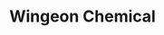 ---
title: "Wingeon Chemical"
meta_title: "Wingeon Chemical craft"
description: "Craft de Wingeon Chemical"
rank: "s"
draft: false
name: "Wingeon Chemical"
recipe_img: "https://wiki.pokexgames.com/images/8/88/Wingeon_Chemical2.png"
level: 100
craft_time: 60
result: 1
value_npc: 1
ingredients:
  - name: "Pure Strong Grass"
    quantity: 40
    item_img: "https://wiki.pokexgames.com/images/6/63/Pure_Strong_Grass.png"
    value_npc: 1
  - name: "Feather"
    quantity: 40
    item_img: "https://wiki.pokexgames.com/images/7/7f/FeatherMark.png"
    value_npc: 1
  - name: "Colored Feather"
    quantity: 13
    item_img: "https://wiki.pokexgames.com/images/2/27/Colored_Feather.png"
    value_npc: 1
  - name: "Owl Feather"
    quantity: 15
    item_img: "https://wiki.pokexgames.com/images/c/c9/Owl_Feather.png"
    value_npc: 1
  - name: "Bird Beak"
    quantity: 25
    item_img: "https://wiki.pokexgames.com/images/0/0c/BirdBeak.png"
    value_npc: 1
  - name: "Dragon Tooth"
    quantity: 1
    item_img: "https://wiki.pokexgames.com/images/9/9f/DragonTooth.png"
    value_npc: 1
---